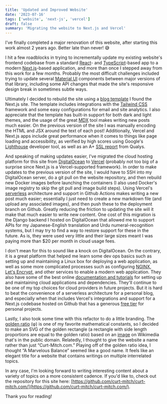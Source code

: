 ```yaml
---
title: 'Updated and Improved Website'
date: '2023-07-16'
tags: ['website', 'next-js', 'vercel']
draft: false
summary: 'Migrating the website to Next.js and Vercel'
---
```


I've finally completed a major renovation of this website, after starting this work
almost 2 years ago. Better late than never! 😅

I hit a few roadblocks in trying to incrementally update my existing website's frontend codebase from a standard [React](https://react.dev/)- and [TypeScript](https://www.typescriptlang.org/)-based app to a modern [Next.js](https://nextjs.org/)-based application, and more than once I stepped away from this work for a few months. Probably the most difficult challenges included trying to update several [Material UI](https://mui.com/) components between major versions of that library, including some API changes that made the site's responsive design break in sometimes subtle ways.

Ultimately I decided to rebuild the site using a [blog template](https://github.com/timlrx/tailwind-nextjs-starter-blog) I found the Next.js site. The template includes integrations with the [Tailwind CSS](https://tailwindcss.com/) framework and some easy configurations for email and site analytics. I also appreciate that the template has built-in support for both dark and light themes, and the usage of the great [MDX](https://mdxjs.com/) tool makes writing new posts much easier. On the previous version of the site I was manually encoding the HTML and JSX around the text of each post! Additionally, Vercel and Next.js apps include great performance when it comes to things like page loading and accessibility, as verified by high scores using Google's [Lighthouse](https://developer.chrome.com/docs/lighthouse/overview/) developer tool, as well as an A+ [SSL report](https://www.ssllabs.com/ssltest/analyze.html?d=curt-mitch.com) from Qualys.

And speaking of making updates easier, I've migrated the cloud hosting platform for this site from [DigitalOcean](https://www.digitalocean.com/) to [Vercel](https://vercel.com) (probably not too big of a surprise since Next.js is a Vercel-supported framework). In order to make updates to the previous version of the site, I would have to SSH into my DigitalOcean server, do a git pull on the website repository, and then rebuild new Docker images before launching the containers (I also used Docker's image registry to skip the git pull and image build steps). Using Vercel's [serverless](https://www.redhat.com/en/topics/cloud-native-apps/what-is-serverless) architecture and support in Github Actions makes writing a new post much easier; essentially I just need to create a new markdown file (and upload any associated images), and then push these to the deployment branch on Github. Greatly reducing the friction to updating the site will it make that much easier to write new content. One cost of this migration is the Django backend I hosted on DigitalOcean that allowed me to support APIs for my Japanese-English translation and Urdu numeral-recognition systems, but I may try to find a way to restore support for these in the future. As is, they were used very little and their large sizes meant I was paying more than $20 per month in cloud usage fees.

I don't mean for this to sound like a knock on DigitalOcean. On the contrary, it is a great platform that helped me learn some dev ops basics such as setting up and maintaining a Linux box for deploying a web application, as well as some more complicated processes such as configuring [NGINX](https://nginx.com), [Let's Encrypt](https://letsencrypt.org), and other services to enable a modern web application. They also have some of the best online [documentation and tutorials](https://docs.digitalocean.com) for setting up and maintaining cloud applications and dependencies. They'll continue to be one of my top choices for cloud providers in future projects. But it is hard to beat the convenience of a serverless architecture for a personal blog, and especially when that includes Vercel's integrations and support for a Next.js codebase hosted on Github that has a generous [free tier](https://vercel.com/pricing) for personal projects.

Lastly, I also took some time with this refactor to do a little branding. The [golden ratio](https://en.wikipedia.org/wiki/Golden_ratio) (φ) is one of my favorite mathematical constants, so I decided to make an SVG of the golden rectangle (a rectangle with side length proportions are equal to the golden ratio) based on an [image](https://commons.wikimedia.org/wiki/File:Fibonacci_spiral.svg) on Wikimedia that's in the public domain. Relatedly, I thought to give the website a name rather than just “Curt-Mitch.com.” Playing off of the golden ratio idea, I thought “A Marvelous Balance” seemed like a good name. It feels like an elegant title for a website that contains writings on multiple interrelated topics.

In any case, I'm looking forward to writing interesting content about a variety of topics on a more consistent cadence. If you'd like to, check out the repository for this site here: [https://github.com/curt-mitch/curt-mitch.com/](https://github.com/curt-mitch/curt-mitch.com/).

Thank you for reading!
